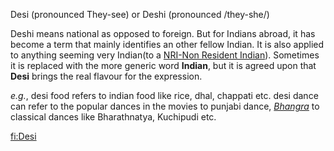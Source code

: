 Desi (pronounced They-see)  or Deshi (pronounced /they-she/) 

Deshi means national as opposed to foreign. But for Indians abroad, it has become a term that mainly identifies an other fellow Indian. It is also applied to anything seeming very Indian(to a [[NRI-Non Resident Indian]]). Sometimes it is replaced with the more generic word '''Indian''', but it is agreed upon that '''Desi''' brings the real flavour for the expression.

''e.g.'', desi food refers to indian food like rice, dhal, chappati etc.
desi dance can refer to the popular dances in the movies to punjabi dance, ''[[Bhangra]]'' to classical dances like Bharathnatya, Kuchipudi etc.

[[fi:Desi]]